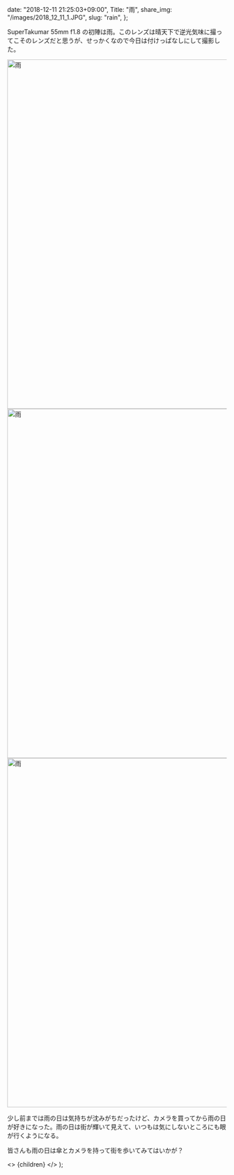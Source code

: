 
  date: "2018-12-11 21:25:03+09:00",
  Title: "雨",
  share_img: "/images/2018_12_11_1.JPG",
  slug: "rain",
};

SuperTakumar 55mm f1.8 の初陣は雨。このレンズは晴天下で逆光気味に撮ってこそのレンズだと思うが、せっかくなので今日は付けっぱなしにして撮影した。

<img src="/Users/dream_exp/Desktop/Projects/ikyoukoujitsu/ikyoukoujitsu-v2/public/images/2018_12_11_2.JPG" alt="雨" width="1200" height="800" />

<img src="/Users/dream_exp/Desktop/Projects/ikyoukoujitsu/ikyoukoujitsu-v2/public/images/2018_12_11_1.JPG" alt="雨" width="1200" height="800" />

<img src="/Users/dream_exp/Desktop/Projects/ikyoukoujitsu/ikyoukoujitsu-v2/public/images/2018_12_11_3.JPG" alt="雨" width="1200" height="800" loading="lazy" />

少し前までは雨の日は気持ちが沈みがちだったけど、カメラを買ってから雨の日が好きになった。雨の日は街が輝いて見えて、いつもは気にしないところにも眼が行くようになる。

皆さんも雨の日は傘とカメラを持って街を歩いてみてはいかが？

  <>
    <Head>
      <title>{meta.Title} | 異郷好実</title>
    </Head>
    <PostLayout meta={meta}>{children}</PostLayout>
  </>
);
